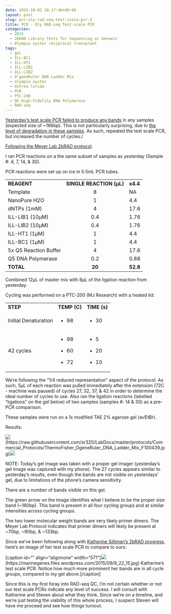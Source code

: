 ```yaml
---
date: 2015-10-02 20:17:40+00:00
layout: post
slug: pcr-oly-rad-seq-test-scale-pcr-2
title: PCR - Oly RAD-seq Test-scale PCR
categories:
  - 2015
  - 2bRAD Library Tests for Sequencing at Genewiz
  - Olympia oyster reciprocal transplant
tags:
  - gel
  - ILL-BC1
  - ILL-HT1
  - ILL-LIB1
  - ILL-LIB2
  - O'geneRuler DNA Ladder Mix
  - olympia oyster
  - Ostrea lurida
  - PCR
  - PTC-200
  - Q5 High-Fidelity DNA Polymerase
  - RAD-seq
---
```


[Yesterday's test scale PCR failed to produce any bands](https://robertslab.github.io/sams-notebook/posts/2015/2015-10-01-pcr-oly-rad-seq-test-scale-pcr.html) in any samples (expected size of ~166bp). This is not particularly surprising, due to [the level of degradation in these samples](https://robertslab.github.io/sams-notebook/2015/09/17/agarose-gel-olympia-oyster-whole-body-gdna-integrity-check.html). As such, repeated the test scale PCR, but increased the number of cycles./

[Following the Meyer Lab 2bRAD protocol](https://github.com/sr320/LabDocs/blob/master/protocols/External_Protocols/2bRAD_11Aug2015.pdf).

I ran PCR reactions on a the same subset of samples as yesterday (Sample #: 4, 7, 14, & 30).

PCR reactions were set up on ice in 0.5mL PCR tubes.

<table >
<tbody >
<tr >

<td >**REAGENT**
</td>

<td >**SINGLE REACTION (μL)**
</td>

<td >**x4.4**
</td>
</tr>
<tr >

<td >Template
</td>

<td style="text-align: center;" >8
</td>

<td >NA
</td>
</tr>
<tr >

<td >NanoPure H2O
</td>

<td style="text-align: center;" >1
</td>

<td >4.4
</td>
</tr>
<tr >

<td >dNTPs (1mM)
</td>

<td style="text-align: center;" >4
</td>

<td >17.6
</td>
</tr>
<tr >

<td >ILL-LIB1 (10μM)
</td>

<td style="text-align: center;" >0.4
</td>

<td >1.76
</td>
</tr>
<tr >

<td >ILL-LIB2 (10μM)
</td>

<td style="text-align: center;" >0.4
</td>

<td >1.76
</td>
</tr>
<tr >

<td >ILL-HT1 (1μM)
</td>

<td style="text-align: center;" >1
</td>

<td >4.4
</td>
</tr>
<tr >

<td >ILL-BC1 (1μM)
</td>

<td style="text-align: center;" >1
</td>

<td >4.4
</td>
</tr>
<tr >

<td >5x Q5 Reaction Buffer
</td>

<td style="text-align: center;" >4
</td>

<td >17.6
</td>
</tr>
<tr >

<td >Q5 DNA Polymerase
</td>

<td style="text-align: center;" >0.2
</td>

<td >0.88
</td>
</tr>
<tr >

<td >**TOTAL**
</td>

<td style="text-align: center;" >**20**
</td>

<td >**52.8**
</td>
</tr>
</tbody>
</table>



Combined 12μL of master mix with 8μL of the ligation reaction from yesterday.

Cycling was performed on a PTC-200 (MJ Research) with a heated lid:

<table >
<tbody >
<tr >

<td >**STEP**
</td>

<td style="text-align: left;" >**TEMP (C)**
</td>

<td >**TIME (s)**
</td>
</tr>
<tr >

<td >Initial Denaturation
</td>

<td >



    
  * 98



</td>

<td >



    
  * 30



</td>
</tr>
<tr >

<td >42 cycles
</td>

<td >



    
  * 98

    
  * 60

    
  * 72



</td>

<td >



    
  * 5

    
  * 20

    
  * 10



</td>
</tr>
</tbody>
</table>

We're following the "1/4 reduced representation" aspect of the protocol. As such, 5μL of each reaction was pulled immediately after the extension (72C - machine was paused) of cycles 27, 32, 37, & 42 in order to determine the ideal number of cycles to use. Also ran the ligation reactions (labelled "ligations" on the gel below) of two samples (samples #: 14 & 30) as a pre-PCR comparison.

These samples were run on a 1x modified TAE 2% agarose gel (w/EtBr).

Results:

![](https://raw.githubusercontent.com/sr320/LabDocs/master/protocols/Commercial_Protocols/ThermoFisher_OgeneRuler_DNA_Ladder_Mix_F100439.jpg)(https://raw.githubusercontent.com/sr320/LabDocs/master/protocols/Commercial_Protocols/ThermoFisher_OgeneRuler_DNA_Ladder_Mix_F100439.jpg)[![](http://eagle.fish.washington.edu/Arabidopsis/20151002_oly_RAD_gel.jpg)](http://eagle.fish.washington.edu/Arabidopsis/20151002_oly_RAD_gel.jpg)





















NOTE: Today's gel image was taken with a proper gel imager (yesterday's gel image was captured with my phone). The 27 cycles appears similar to yesterday's results, even though the bands are not visible on yesterdays' gel, due to limitations of the phone's camera sensitivity.

There are a number of bands visible on this gel.

The green arrow on the image identifies what I believe to be the proper size band (~160bp). This band is present in all four cycling groups and at similar intensities across cycling groups.

The two lower molecular weight bands are very likely primer dimers. The Meyer Lab Protocol indicates that primer dimers will likely be present at ~70bp, ~90bp, & ~133bp.

Since we've been following along with [Katherine Silliman's 2bRAD progress](https://marinegenes.com/2015/09/23/tuesday-92215/), here's an image of her test scale PCR to compare to ours:

[caption id="" align="alignnone" width="571"]![](https://marinegenes.files.wordpress.com/2015/09/9_22_15.jpg)(https://marinegenes.files.wordpress.com/2015/09/9_22_15.jpg) Katherine's test scale PCR. Notice how much more prominent her bands are in all cycle groups, compared to my gel above.[/caption]



Since this is my first foray into RAD-seq QC, I'm not certain whether or not our test scale PCRs indicate any level of success. I will consult with Katherine and Steven about what they think. Since we're on a timeline, and we're just testing the viability of this whole process, I suspect Steven will have me proceed and see how things turnout.

